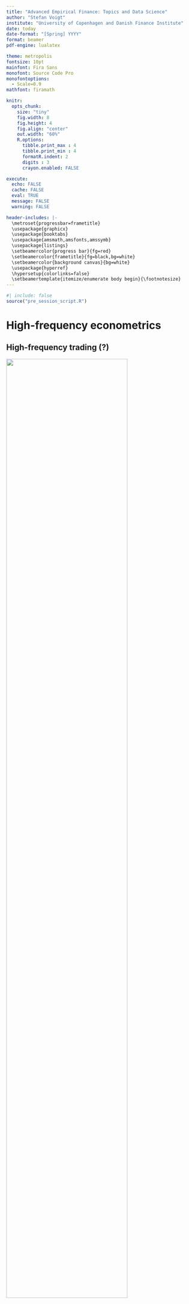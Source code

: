 ```yaml
---
title: "Advanced Empirical Finance: Topics and Data Science"
author: "Stefan Voigt"
institute: "University of Copenhagen and Danish Finance Institute"
date: today
date-format: "[Spring] YYYY"
format: beamer
pdf-engine: lualatex

theme: metropolis
fontsize: 10pt
mainfont: Fira Sans
monofont: Source Code Pro
monofontoptions: 
  - Scale=0.9
mathfont: firamath

knitr:
  opts_chunk: 
    size: "tiny"
    fig.width: 8
    fig.height: 4
    fig.align: "center"
    out.width: "60%"
    R.options:
      tibble.print_max : 4
      tibble.print_min : 4
      formatR.indent: 2
      digits : 3
      crayon.enabled: FALSE

execute:
  echo: FALSE
  cache: FALSE
  eval: TRUE
  message: FALSE
  warning: FALSE

header-includes: |-
  \metroset{progressbar=frametitle} 
  \usepackage{graphicx} 
  \usepackage{booktabs} 
  \usepackage{amsmath,amsfonts,amssymb} 
  \usepackage{listings} 
  \setbeamercolor{progress bar}{fg=red} 
  \setbeamercolor{frametitle}{fg=black,bg=white} 
  \setbeamercolor{background canvas}{bg=white} 
  \usepackage{hyperref} 
  \hypersetup{colorlinks=false}
  \setbeamertemplate{itemize/enumerate body begin}{\footnotesize}
---
```


```r
#| include: false
source("pre_session_script.R")
```

# High-frequency econometrics

## High-frequency trading (?)

![]("./figures/tuchmann_broker.jpg"){width=80% fig-align="center"}


## High-frequency trading

- So far, we have focused on quarterly, monthly, or daily price observations
- But: There is much more under the surface!
- High-frequency trading is a type of algorithmic financial trading characterized by high speeds, high turnover rates, and high order-to-trade ratios that leverages high-frequency financial data and electronic trading tools

### Relevance for asset pricing

1. liquidity (transaction costs) 
2. price informativeness (have you asked yourself how information makes it into prices?) (see also KU's market microstructure course)
3. more information may be beneficial for volatility estimation
4. wasteful investments?

## Quick primer on equity microstructure

- Market structure across asset classes can vary tremendously
- Large heterogeneity across US equity markets (lit pools, dark pools, maker-taker, ...)
- Standard framework: Continuous limit order book 
- Limit orders indicate a willingness to buy/sell at a pre-specified price
- Market orders execute against limit orders

![]("./figures/orderbook.jpg"){width=60% fig-align="center"}

##  A typical NASDAQ trading day

- **Opening auction** at 9:30 am
- Continuous trading and order book adjustments throughout the entire day
- Message types: Cancellations/Submissions/Executions/ Hidden or Lit orders

![]("./figures/orderbook_dynamic.png"){width=80% fig-align="center"}


- The number of daily messages is easily in the millions
- **Closing auction** at 4:00 pm 

# Realized volatility

## HFT: Approaching continuous time finance

- Does it help to use data sampled at a high frequency to estimate $\mu_t$ and $\sigma_t^2$?
- Continuous-time finance helps
- Well-known example: Geometric Brownian motion (stock price movements are additive on the log scale)
$$\log(P_t) = X_t = X_0 + \mu t + \sigma W_t$$
where $W_t$ is a Brownian motion

### Brownian motion

- The process $(W_t)_{0\leq t\leq T}$ is a Brownian motion provided that
  1. $W_0 = 0$
  2. $t \rightarrow W_t$ is a continuous function of $t$
  3. $W$ has independent increments and for $t>s$, $W_t - W_s$ is normal with mean zero and variance $t-s$
  
## Brownian motion
- Suppose $t = 0$ is the start of the training day and $t=1$ is the end of the day
- Assume there are $n$ equidistant observations (transactions) of the log  price
- One observation every $\Delta_{t_n} = 1/n$ units of time
- We observe $X_{t_{n,i}}$ with $t_{n,i} = i\Delta t_n$ and get 
$$\Delta X_{t_{n,i}} = X_{t_{n,i}} - X_{t_{n,i -1}} $$
- By definition of the BM, the $\Delta X_{t_{n,i}}$ are iid normal $N(\mu\Delta t_n, \sigma^2 \Delta t_n)$

## Simulation of a Brownian motion

```r
simulate_brownian_motion <- function(seed = 1, steps = 1000, sigma = 1, mu = 1.3, start = 100){
  set.seed(seed)
  date <- Sys.Date() + days(seed)
  hour(date) <- 9
  minute(date) <- 30
  date_end <- date
  hour(date_end) <- 16
  minute(date_end) <- 0
  tibble(step = 1:(steps+1), time =   seq(from = date, to = date_end, length.out = steps + 1),
         price = cumsum(c(start, rnorm(steps, mean= mu/steps, sd = sigma/sqrt(steps)))))
}
simulation <- tibble(iteration = 1:400) |>
  mutate(values = map(iteration, simulate_brownian_motion, start = 1)) |> 
  unnest(values)

p <- simulation |> ggplot(aes(x = step, y = price - 1, group = iteration)) + geom_line(alpha = 0.3) +
    labs(x = "Day", y = "cum. return") + geom_point(data = simulation |> filter(step == max(step)), size = 0.1) 
ggExtra::ggMarginal(p, margins = 'y', color = "purple")
```

## Estimating $\mu$ and $\sigma^2$ in the GBM model

- The natural estimator for $\hat\mu$ is $$\hat\mu_n = \frac{1}{n\Delta t_n}\sum\limits_{i = 0}^{n-1}\Delta X_{t_n, i+1} = (X_1 - X_0)$$
- (Maybe) surprising: $\hat\mu_n$ does not depend on the sampling frequency. Consistent estimation requires $t\rightarrow \infty$
- (Maybe) more surprising: $\hat\sigma^2$ *can* be estimated consistently as $n\rightarrow \infty$!
- Set $U_{n,i} = \Delta X_{t_n,i}/(\sigma\Delta t_n^{1/2}) \sim N\left(\frac{\mu}{\sigma}\Delta t_n^{1/2}, 1\right)$ and define $\bar U_n = \frac{1}{n}\sum\limits_{i = 0}^{n-1}\left(U_{n,i} - \bar U_n\right)^2$
- Then $$\begin{aligned}\hat\sigma_n^2 &= \frac{1}{(n-1)\Delta t_n}\sum\limits_{i = 0}^{n-1}\left(\Delta X_{t_n, i+1} - \bar{\Delta X_{t_n}}\right)^2 \\&= \frac{\sigma^2\Delta t_n}{(n-1)\Delta t_n}\sum\limits_{i = 0}^{n-1}\left(\Delta U_{n, i} - \bar{U_{n}}\right)^2 \stackrel{\mathcal{L}}{=} \sigma^2\frac{\chi^2_{n-1}}{n-1}\end{aligned}$$
- It follows that $E\left(\hat\sigma_n^2\right) = \sigma^2$ and $\text{Var}\left(\hat\sigma_n^2\right) = \frac{2\sigma^4}{n-1}$

## Non-centered estimator

- for high frequency data, the mean $\bar{\Delta X_{t_n}}$ is often **not** removed in estimation
- Instead, consider $$\hat\sigma^2_{n,\text{nocenter}} = \frac{1}{n\Delta t_n}\sum\limits_{i=0}^{n-1}\left(\Delta X_{t_{n, i +1}}\right)^2 = \hat\sigma_n^2 + \Delta t_n\bar\mu_n^2 = \hat\sigma_n^2 + \frac{1}{n}\bar\mu_n^2 $$
- Since $\bar\mu_n$ does not depend on $n$, it follows that $\hat\sigma^2_{n,\text{nocenter}}$ is also consistent

## The realized volatility

- If $\mu_t$ and $\sigma_t>0$ are predictable processes of finite variation and  we assume the diffusion $$dX_t = \mu_tdt + \sigma_t dW_t$$ the continuously compounded return over the time interval from $t-k$ to $t$ is 
$$r(t,k) = X_t - X_{t-k} = \int\limits_{t-k}^t \mu_t dt + \int\limits_{t-k}^t \sigma_t dW_t$$
- The diffusive sample path variation is called the integrated variance
$$IV(t-k, k) = \int\limits_{t-k}^t \sigma_t^2 dt $$
- As long as there are no jumps, $IV(0, 1) = RV^{(n)} := \sum\limits_{i=0}^{n-1}r_{j,n}^2$
- $RV^{(n)}$ is the **realized variance** 
- 'Infill' asymptotics: Sampling on the highest possible frequencies crucial!

## Infill asymptotics

![]("./figures/infill_asymptotics.jpg"){width=80% fig-align="center"}

## S&P 500 - Realized Volatility from 1988
```r
data <- read_csv("../data/SPX.txt") |> 
  transmute(ts = as.POSIXct(paste(Date, Time), tz  ="GMT", format = "%m/%d/%Y %H%M"),
            price = as.numeric(Close)) |>
  group_by(date = as.Date(ts)) |> 
  mutate(return = (log(price) - lag(log(price))))
data |> summarise(last_price = last(price),
            "Realized Volatility" = 100 * sum(return ^ 2, na.rm = TRUE)) |>
  mutate("Squared daily return" = (100 * (log(last_price) - lag(log(last_price))) ^2)) |> 
  pivot_longer(-c(date:last_price)) |> 
  ggplot(aes(x = date, y = value, color = name)) + geom_point(size = 0.1, alpha = 0.3) +
  scale_y_sqrt() + labs(x = "", y = "Volatility", color = NULL) + theme(legend.position = "bottom") + 
  scale_x_date(breaks = function(x) seq.Date(from = min(x), to = max(x), by = "1 years"), labels = scales::date_format("%y"))
```

# Market Microstructure Noise

## Market Microstructure Noise

- Problem in practice: market microstructure frictions
- E.g., Bid-ask spreads, price discreteness, asymmetric information, strategic order placement
- We can only observe
$$Y_{i\Delta n} = X_{i\Delta n} + U _{i\Delta n}$$
where $Y_{i\Delta n}$ is the observed (log) transaction price or quote, $X_{i\Delta n}$ is the *efficient* latent (log) price
- $U_{i\Delta n}$ is white noise which captures microstructure frictions

## What is the problem with microstructure noise? 

![]("./figures/aitsahalia_1.jpg"){width=90% fig-align="center"}


- So far: the highest possible sampling frequency is optimal

## What is the problem with microstructure noise? 

![]("./figures/aitsahalia_2.jpg"){width=90% fig-align="center"}

- Now: What is the RV estimator's optimal sampling frequency/adjustment in the presence of microstructure noise?

## What is the problem with microstructure noise? 

- Consider for now the easiest case with $X_t = \sigma W_t$ and $\tilde X_t = X_t + U_t$ where the $U_t$ are iid noise with zero mean and variance $a^2$
- Then
$$\begin{aligned}Y_{\tau_i} &= \tilde X_{\tau_i} - \tilde X_{\tau_{i-1}} \\&= \left(X_{\tau_i} -  X_{\tau_{i-1}}\right) + U_{\tau_i} - U_{\tau_{i-1}} \\&= \sigma \left(W_{\tau_i} -  W_{\tau_{i-1}}\right) + U_{\tau_i} - U_{\tau_{i-1}}\end{aligned}$$
- We get $\text{Var}\left(Y_{\tau_i}\right) = \sigma^2\Delta_n + 2\alpha^2$ and $\text{Cov}\left(Y_{\tau_i}, Y_{\tau_{i-1}}\right) = -\alpha^2$
- the proportion of the total return variance that is market
microstructure-induced is $$\pi = \frac{2\alpha^2}{2\alpha^2 + \sigma^2\Delta_n}$$
- As $\Delta_n$ gets small, a larger portion of the volatility reflects noise!
- Noise bias adjustment possible (Ait-Sahalia et al., 2005)


## Optimal sampling frequencies (Ait-Sahalia et al., 2005)

![]("./figures/aitsahalia_4.jpg"){width=90% fig-align="center"}

-  the presence of market microstructure noise makes it optimal to sample less often than would otherwise be the case in the absence of noise
